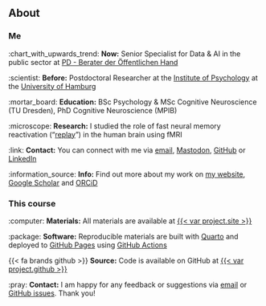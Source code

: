 ## About

::: {.fragment}

### Me

:chart_with_upwards_trend: **Now:** Senior Specialist for Data & AI in the public sector at [PD - Berater der Öffentlichen Hand](https://www.pd-g.de/en/)

:scientist: **Before:** Postdoctoral Researcher at the [Institute of Psychology](https://www.psy.uni-hamburg.de/en.html) at the [University of Hamburg](https://www.psy.uni-hamburg.de/en/arbeitsbereiche/lern-und-veraenderungsmechanismen.html)

:mortar_board: **Education:** BSc Psychology & MSc Cognitive Neuroscience (TU Dresden), PhD Cognitive Neuroscience (MPIB)

:microscope: **Research:** I studied the role of fast neural memory reactivation ("[replay](https://en.wikipedia.org/wiki/Hippocampal_replay)") in the human brain using fMRI

:link: **Contact:** You can connect with me via [email]({{< var project.mailto >}}), [Mastodon]({{< var team.lennart.mastodon >}}),
[GitHub]({{< var team.lennart.github >}}) or
[LinkedIn]({{< var team.lennart.linkedin >}})

:information_source: **Info:** Find out more about my work on [my website]({{< var team.lennart.website >}}), [Google Scholar]({{< var team.lennart.scholar >}}) and [ORCiD]({{< var team.lennart.orcid >}})

:::

::: {.fragment}

### This course

:computer: **Materials:** All materials are available at [{{< var project.site >}}]({{< var project.site >}})

:package: **Software:** Reproducible materials are built with [Quarto](https://quarto.org/) and deployed to [GitHub Pages](https://pages.github.com/) using [GitHub Actions](https://github.com/features/actions)

<!-- 
:trackball: **DOI:** [10.5281/zenodo.5012476](http://doi.org/10.5281/zenodo.5012476) (generated using GitHub releases + Zenodo, see details [here](https://guides.github.com/activities/citable-code/))
-->

{{< fa brands github >}} **Source:** Code is available on GitHub at [{{< var project.github >}}]({{< var project.github >}})

:pray: **Contact:** I am happy for any feedback or suggestions via [email]({{< var project.mailto >}}) or [GitHub issues]({{< var project.issues >}}). Thank you!

:::
